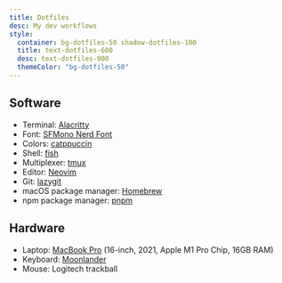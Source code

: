```yaml
---
title: Dotfiles
desc: My dev workflows
style:
  container: bg-dotfiles-50 shadow-dotfiles-100
  title: text-dotfiles-600
  desc: text-dotfiles-900
  themeColor: "bg-dotfiles-50"
---
```


## Software

- Terminal: [Alacritty](https://alacritty.org)
- Font: [SFMono Nerd Font](https://github.com/epk/SF-Mono-Nerd-Font)
- Colors: [catppuccin](https://github.com/catppuccin/catppuccin)
- Shell: [fish](https://fishshell.com)
- Multiplexer: [tmux](https://github.com/tmux/tmux/wiki)
- Editor: [Neovim](https://neovim.io)
- Git: [lazygit](https://github.com/jesseduffield/lazygit)
- macOS package manager: [Homebrew](https://brew.sh)
- npm package manager: [pnpm](https://pnpm.io/)

## Hardware

- Laptop: [MacBook Pro](https://www.apple.com/macbook-pro-14-and-16/) (16-inch, 2021, Apple M1 Pro Chip, 16GB RAM)
- Keyboard: [Moonlander](https://www.zsa.io/moonlander/)
- Mouse: Logitech trackball
